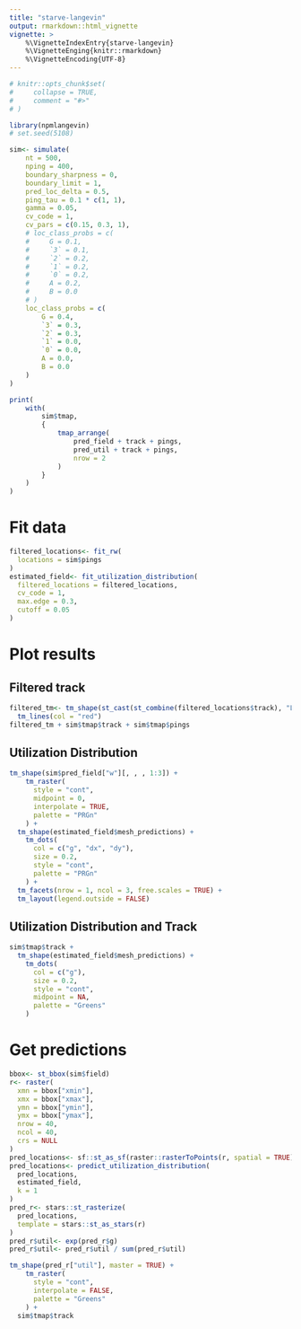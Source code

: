```yaml
---
title: "starve-langevin"
output: rmarkdown::html_vignette
vignette: >
    %\VignetteIndexEntry{starve-langevin}
    %\VignetteEnging{knitr::rmarkdown}
    %\VignetteEncoding{UTF-8}
---
```


```r
# knitr::opts_chunk$set(
#     collapse = TRUE,
#     comment = "#>"
# )
```

```r
library(npmlangevin)
# set.seed(5108)
```

```r
sim<- simulate(
    nt = 500,
    nping = 400,
    boundary_sharpness = 0,
    boundary_limit = 1,
    pred_loc_delta = 0.5,
    ping_tau = 0.1 * c(1, 1),
    gamma = 0.05,
    cv_code = 1,
    cv_pars = c(0.15, 0.3, 1),
    # loc_class_probs = c(
    #     G = 0.1,
    #     `3` = 0.1,
    #     `2` = 0.2,
    #     `1` = 0.2,
    #     `0` = 0.2,
    #     A = 0.2,
    #     B = 0.0
    # )
    loc_class_probs = c(
        G = 0.4,
        `3` = 0.3,
        `2` = 0.3,
        `1` = 0.0,
        `0` = 0.0,
        A = 0.0,
        B = 0.0
    )
)
```

```r
print(
    with(
        sim$tmap,
        {
            tmap_arrange(
                pred_field + track + pings,
                pred_util + track + pings,
                nrow = 2
            )
        }
    )
)
```


# Fit data

```r
filtered_locations<- fit_rw(
  locations = sim$pings
)
estimated_field<- fit_utilization_distribution(
  filtered_locations = filtered_locations,
  cv_code = 1,
  max.edge = 0.3,
  cutoff = 0.05
)
```

# Plot results

## Filtered track

```r
filtered_tm<- tm_shape(st_cast(st_combine(filtered_locations$track), "LINESTRING")) +
  tm_lines(col = "red")
filtered_tm + sim$tmap$track + sim$tmap$pings
```


## Utilization Distribution

```r
tm_shape(sim$pred_field["w"][, , , 1:3]) + 
    tm_raster(
      style = "cont",
      midpoint = 0,
      interpolate = TRUE,
      palette = "PRGn"
    ) +
  tm_shape(estimated_field$mesh_predictions) +
    tm_dots(
      col = c("g", "dx", "dy"),
      size = 0.2,
      style = "cont",
      palette = "PRGn"
    ) +
  tm_facets(nrow = 1, ncol = 3, free.scales = TRUE) +
  tm_layout(legend.outside = FALSE)
```

## Utilization Distribution and Track

```r
sim$tmap$track +  
  tm_shape(estimated_field$mesh_predictions) +
    tm_dots(
      col = c("g"),
      size = 0.2,
      style = "cont",
      midpoint = NA,
      palette = "Greens"
    )
```


# Get predictions

```r
bbox<- st_bbox(sim$field)
r<- raster(
  xmn = bbox["xmin"],
  xmx = bbox["xmax"],
  ymn = bbox["ymin"],
  ymx = bbox["ymax"],
  nrow = 40,
  ncol = 40,
  crs = NULL
)
pred_locations<- sf::st_as_sf(raster::rasterToPoints(r, spatial = TRUE))
pred_locations<- predict_utilization_distribution(
  pred_locations,
  estimated_field,
  k = 1
)
pred_r<- stars::st_rasterize(
  pred_locations,
  template = stars::st_as_stars(r)
)
pred_r$util<- exp(pred_r$g)
pred_r$util<- pred_r$util / sum(pred_r$util)
```

```r
tm_shape(pred_r["util"], master = TRUE) +
    tm_raster(
      style = "cont",
      interpolate = FALSE,
      palette = "Greens"
    ) + 
  sim$tmap$track
```

```r

```